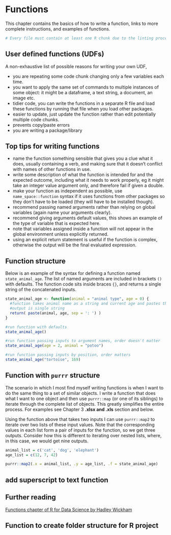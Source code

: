 # Functions {#functions}

This chapter contains the basics of how to write a function, links to more complete instructions, and examples of functions.

```r
# Every file must contain at least one R chunk due to the linting process.
```

## User defined functions (UDFs)

A non-exhaustive list of possible reasons for writing your own UDF,

* you are repeating some code chunk changing only a few variables each time.
* you want to apply the same set of commands to multiple instances of some object: it might be a dataframe, a text string, a document, an image etc.
* tidier code, you can write the functions in a separate R file and load these functions by running that file when you load other packages.
* easier to update, just update the function rather than edit potentially multiple code chunks.
* prevents copy/paste errors
* you are writing a package/library

## Top tips for writing functions

* name the function something sensible that gives you a clue what it does, usually containing a verb, and making sure that it doesn't conflict with names of other functions in use.
* write some description of what the function is intended for and the expected outcome, including what it needs to work properly, eg it might take an integer value argument only, and therefore fail if given a double.
* make your function as independent as possible, use `name_space::function` syntax if it uses functions from other packages so they don't have to be loaded (they will have to be installed though).
* recommend passing named arguments rather than relying on global variables (again name your arguments clearly).
* recommend giving arguments default values, this shows an example of the type of variable that is expected here.
* note that variables assigned inside a function will not appear in the global environment unless explicitly returned.
* using an explicit return statement is useful if the function is complex, otherwise the output will be the final evaluated expression.

## Function structure

Below is an example of the syntax for defining a function named `state_animal_age`. The list of named arguments are included in brackets `()` with defaults. The function code sits inside braces `{}`, and returns a single string of the concatenated inputs. 

```r
state_animal_age <- function(animal = "animal type", age = 0) {
  #function takes animal name as a string and current age and pastes them together
  #output is single string
  return( paste(animal, age, sep = ': ') )
}

#run function with defaults
state_animal_age()

#run function passing inputs to argument names, order doesn't matter
state_animal_age(age = 2, animal = "potoo")

#run function passing inputs by position, order matters
state_animal_age("tortoise", 169)
```

## Function with `purrr` structure

The scenario in which I most find myself writing functions is when I want to do the same thing to a set of similar objects. I write a function that does what I want to one object and then use `purrr::map` (or one of its siblings) to iterate through the complete list of objects. This greatly simplifies the entire process. For examples see Chapter 3 **.xlsx and .xls** section and below.

Using the function above that takes two inputs I can use `purrr::map2` to iterate over two lists of these input values. Note that the corresponding values in each list form a pair of inputs for the function, so we get three outputs. Consider how this is different to iterating over nested lists, where, in this case, we would get nine outputs.  

```r
animal_list = c('cat', 'dog', 'elephant')
age_list = c(12, 7, 42)

purrr::map2(.x = animal_list, .y = age_list, .f = state_animal_age)
```

## add superscript to text function

## Further reading

[Functions chapter of R for Data Science by Hadley Wickham](https://r4ds.had.co.nz/functions.html)

## Function to create folder structure for R project

